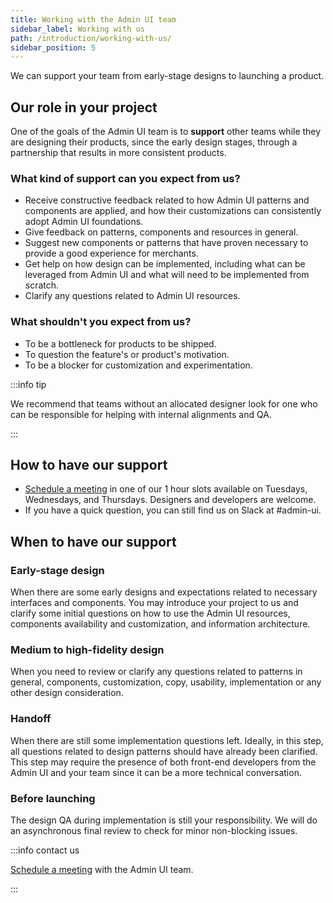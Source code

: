 ```yaml
---
title: Working with the Admin UI team
sidebar_label: Working with us
path: /introduction/working-with-us/
sidebar_position: 5
---
```


We can support your team from early-stage designs to launching a product.

## Our role in your project

One of the goals of the Admin UI team is to **support** other teams while they are designing their products, since the early design stages, through a partnership that results in more consistent products.

### What kind of support can you expect from us?

- Receive constructive feedback related to how Admin UI patterns and components are applied, and how their customizations can consistently adopt Admin UI foundations.
- Give feedback on patterns, components and resources in general.
- Suggest new components or patterns that have proven necessary to provide a good experience for merchants.
- Get help on how design can be implemented, including what can be leveraged from Admin UI and what will need to be implemented from scratch.
- Clarify any questions related to Admin UI resources.

### What shouldn't you expect from us?

- To be a bottleneck for products to be shipped.
- To question the feature's or product's motivation.
- To be a blocker for customization and experimentation.

:::info tip

We recommend that teams without an allocated designer look for one who can be responsible for helping with internal alignments and QA.

:::  


## How to have our support

- [Schedule a meeting](https://calendar.app.google/PLv2KBugsraGHeho6) in one of our 1 hour slots available on Tuesdays, Wednesdays, and Thursdays. Designers and developers are welcome.
- If you have a quick question, you can still find us on Slack at #admin-ui.

## When to have our support

### Early-stage design

When there are some early designs and expectations related to necessary interfaces and components. You may introduce your project to us and clarify some initial questions on how to use the Admin UI resources, components availability and customization, and information architecture.

### Medium to high-fidelity design

When you need to review or clarify any questions related to patterns in general, components, customization, copy, usability, implementation or any other design consideration.

### Handoff

When there are still some implementation questions left. Ideally, in this step, all questions related to design patterns should have already been clarified. This step may require the presence of both front-end developers from the Admin UI and your team since it can be a more technical conversation.

### Before launching

The design QA during implementation is still your responsibility. We will do an asynchronous final review to check for minor non-blocking issues.


:::info contact us

[Schedule a meeting](https://calendar.app.google/PLv2KBugsraGHeho6) with the Admin UI team.

:::  